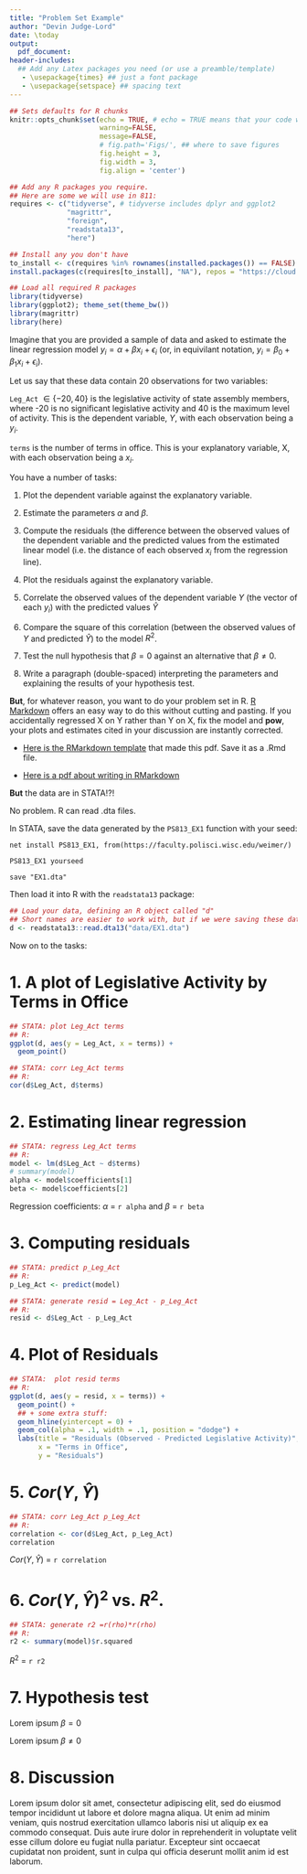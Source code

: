 ```yaml
---
title: "Problem Set Example"
author: "Devin Judge-Lord"
date: \today
output: 
  pdf_document:
header-includes:
  ## Add any Latex packages you need (or use a preamble/template)
   - \usepackage{times} ## just a font package 
   - \usepackage{setspace} ## spacing text 
---
```


```r
## Sets defaults for R chunks
knitr::opts_chunk$set(echo = TRUE, # echo = TRUE means that your code will show
                      warning=FALSE,
                      message=FALSE,
                      # fig.path='Figs/', ## where to save figures
                      fig.height = 3,
                      fig.width = 3,
                      fig.align = 'center')

## Add any R packages you require. 
## Here are some we will use in 811:
requires <- c("tidyverse", # tidyverse includes dplyr and ggplot2
              "magrittr",
              "foreign",
              "readstata13",
              "here")

## Install any you don't have
to_install <- c(requires %in% rownames(installed.packages()) == FALSE)
install.packages(c(requires[to_install], "NA"), repos = "https://cloud.r-project.org/" )

## Load all required R packages
library(tidyverse)
library(ggplot2); theme_set(theme_bw())
library(magrittr)
library(here)
```


Imagine that you are provided a sample of data and asked to estimate the linear regression model $y_i = \alpha + \beta x_i + \epsilon_i$ (or, in equivilant notation, $y_i = \beta_0 + \beta_1 x_i + \epsilon_i$).

Let us say that these data contain 20 observations for two variables:

`Leg_Act` $\in\{-20,40\}$ is the legislative activity of state assembly members, where -20 is no significant legislative activity and 40 is the maximum level of activity. This is the dependent variable, $Y$, with each observation being a $y_i$.

`terms` is the number of terms in office. This is your explanatory variable, X, with each observation being a $x_i$.

You have a number of tasks:

1. Plot the dependent variable against the explanatory variable.

2. Estimate the parameters $\alpha$ and $\beta$.

3. Compute the residuals (the difference between the observed values of the dependent variable and the predicted values from the estimated linear model (i.e. the distance of each observed $x_i$ from the regression line).

4. Plot the residuals against the explanatory variable.

5. Correlate the observed values of the dependent variable $Y$ (the vector of each $y_i$) with the predicted values $\hat{Y}$

6. Compare the square of this correlation (between the observed values of $Y$ and predicted $\hat{Y}$) to the model $R^2$.

7. Test the null hypothesis that $\beta = 0$ against an alternative that $\beta \neq 0$.

8. Write a paragraph (double-spaced) interpreting the parameters and explaining the results of your hypothesis test.  

**But**, for whatever reason, you want to do your problem set in R. [R Markdown](http://rmarkdown.rstudio.com) offers an easy way to do this without cutting and pasting. If you accidentally regressed X on Y rather than Y on X, fix the model and **pow**, your plots and estimates cited in your discussion are instantly corrected.

- [Here is the RMarkdown template](https://github.com/judgelord/811/raw/master/example_problem_set.Rmd) that made this pdf. Save it as a .Rmd file. 

- [Here is a pdf about writing in RMarkdown](https://github.com/judgelord/811/raw/master/example_notes.pdf)

**But** the data are in STATA!?! 

No problem. R can read .dta files.

In STATA, save the data generated by the `PS813_EX1` function with your seed:
```{}
net install PS813_EX1, from(https://faculty.polisci.wisc.edu/weimer/)

PS813_EX1 yourseed

save "EX1.dta"
```

Then load it into R with the `readstata13` package:
```r
## Load your data, defining an R object called "d"
## Short names are easier to work with, but if we were saving these data, we might call them something more legible, like Leg_Activity
d <- readstata13::read.dta13("data/EX1.dta")
```

Now on to the tasks: 
\newpage

# 1. A plot of Legislative Activity by Terms in Office

```r
## STATA: plot Leg_Act terms
## R: 
ggplot(d, aes(y = Leg_Act, x = terms)) + 
  geom_point()
```

```r
## STATA: corr Leg_Act terms
## R: 
cor(d$Leg_Act, d$terms)
```

# 2. Estimating linear regression
```r
## STATA: regress Leg_Act terms
## R: 
model <- lm(d$Leg_Act ~ d$terms)
# summary(model)
alpha <- model$coefficients[1]
beta <- model$coefficients[2]
```
<!-- We can print R objects right in the text by typing "r object"" in grave accent ticks -->
Regression coefficients: $\alpha$ = `r alpha` and $\beta$ = `r beta`

# 3. Computing residuals
```r
## STATA: predict p_Leg_Act
## R:
p_Leg_Act <- predict(model)

## STATA: generate resid = Leg_Act - p_Leg_Act
## R:
resid <- d$Leg_Act - p_Leg_Act
```

# 4. Plot of Residuals
```r
## STATA:  plot resid terms
## R:
ggplot(d, aes(y = resid, x = terms)) + 
  geom_point() + 
  ## + some extra stuff:
  geom_hline(yintercept = 0) +
  geom_col(alpha = .1, width = .1, position = "dodge") +
  labs(title = "Residuals (Observed - Predicted Legislative Activity)",
       x = "Terms in Office",
       y = "Residuals")
```

# 5. $Cor(Y,\hat{Y})$
```r
## STATA: corr Leg_Act p_Leg_Act
## R:
correlation <- cor(d$Leg_Act, p_Leg_Act)
correlation
```
$Cor(Y,\hat{Y})$ = `r correlation`

# 6. $Cor(Y,\hat{Y})^2$ vs. $R^2$.
```r
## STATA: generate r2 =r(rho)*r(rho)
## R: 
r2 <- summary(model)$r.squared
```
$R^2$ = `r r2`

# 7. Hypothesis test
\Large

Lorem ipsum $\beta = 0$

Lorem ipsum $\beta \neq 0$

# 8. Discussion
<!-- If printing assignments, it is nice to use \large or \Large text -->
\Large
\doublespacing
Lorem ipsum dolor sit amet, consectetur adipiscing elit, sed do eiusmod tempor incididunt ut labore et dolore magna aliqua. Ut enim ad minim veniam, quis nostrud exercitation ullamco laboris nisi ut aliquip ex ea commodo consequat. Duis aute irure dolor in reprehenderit in voluptate velit esse cillum dolore eu fugiat nulla pariatur. Excepteur sint occaecat cupidatat non proident, sunt in culpa qui officia deserunt mollit anim id est laborum.